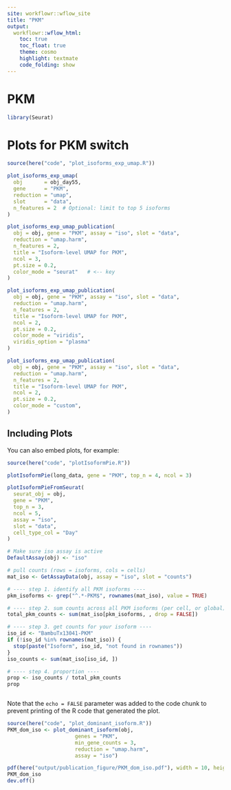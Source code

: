 ```yaml
---
site: workflowr::wflow_site
title: "PKM"
output:
  workflowr::wflow_html:
    toc: true
    toc_float: true
    theme: cosmo
    highlight: textmate
    code_folding: show
---
```



# PKM 
```r
library(Seurat)
```

# Plots for PKM switch

```r
source(here("code", "plot_isoforms_exp_umap.R"))

plot_isoforms_exp_umap(
  obj       = obj_day55,
  gene      = "PKM",
  reduction = "umap",
  slot      = "data",
  n_features = 2  # Optional: limit to top 5 isoforms
)

plot_isoforms_exp_umap_publication(
  obj = obj, gene = "PKM", assay = "iso", slot = "data",
  reduction = "umap.harm",
  n_features = 2,
  title = "Isoform-level UMAP for PKM",
  ncol = 3,
  pt.size = 0.2,
  color_mode = "seurat"   # <-- key
)

plot_isoforms_exp_umap_publication(
  obj = obj, gene = "PKM", assay = "iso", slot = "data",
  reduction = "umap.harm",
  n_features = 2,
  title = "Isoform-level UMAP for PKM",
  ncol = 2,
  pt.size = 0.2,
  color_mode = "viridis",
  viridis_option = "plasma"
)

plot_isoforms_exp_umap_publication(
  obj = obj, gene = "PKM", assay = "iso", slot = "data",
  reduction = "umap.harm",
  n_features = 2,
  title = "Isoform-level UMAP for PKM",
  ncol = 2,
  pt.size = 0.2,
  color_mode = "custom",
)

```

## Including Plots

You can also embed plots, for example:

```r
source(here("code", "plotIsoformPie.R"))

plotIsoformPie(long_data, gene = "PKM", top_n = 4, ncol = 3)

plotIsoformPieFromSeurat(
  seurat_obj = obj,
  gene = "PKM",
  top_n = 3,
  ncol = 5,
  assay = "iso",
  slot = "data",
  cell_type_col = "Day"
)

```


```r

# Make sure iso assay is active
DefaultAssay(obj) <- "iso"

# pull counts (rows = isoforms, cols = cells)
mat_iso <- GetAssayData(obj, assay = "iso", slot = "counts")

# ---- step 1. identify all PKM isoforms ----
pkm_isoforms <- grep("^.*-PKM$", rownames(mat_iso), value = TRUE)

# ---- step 2. sum counts across all PKM isoforms (per cell, or global) ----
total_pkm_counts <- sum(mat_iso[pkm_isoforms, , drop = FALSE])

# ---- step 3. get counts for your isoform ----
iso_id <- "BambuTx13041-PKM"
if (!iso_id %in% rownames(mat_iso)) {
  stop(paste("Isoform", iso_id, "not found in rownames"))
}
iso_counts <- sum(mat_iso[iso_id, ])

# ---- step 4. proportion ----
prop <- iso_counts / total_pkm_counts
prop



```
Note that the `echo = FALSE` parameter was added to the code chunk to prevent printing of the R code that generated the plot.


```r
source(here("code", "plot_dominant_isoform.R"))
PKM_dom_iso <- plot_dominant_isoform(obj,
                      genes = "PKM",
                      min_gene_counts = 3,
                      reduction = "umap.harm",
                      assay = "iso")

pdf(here("output/publication_figure/PKM_dom_iso.pdf"), width = 10, height = 4)
PKM_dom_iso
dev.off()
```
